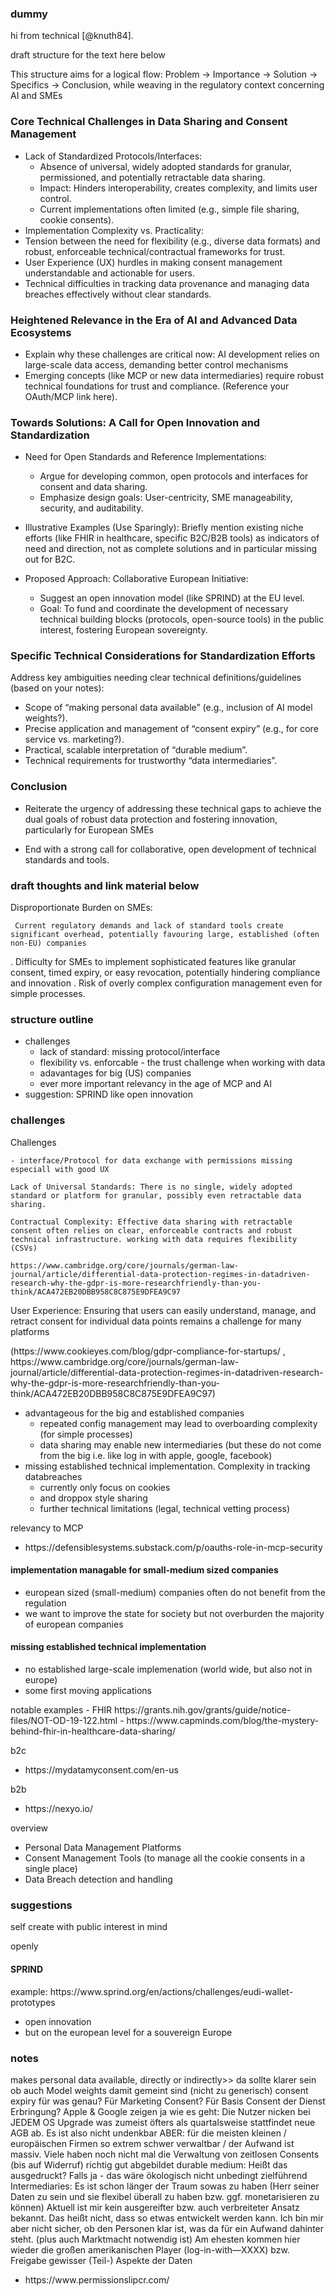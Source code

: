 ### dummy
hi from technical [@knuth84].

draft structure for the text here below

This structure aims for a logical flow: Problem -> Importance -> Solution -> Specifics -> Conclusion, while weaving in the regulatory context concerning AI and SMEs 

### Core Technical Challenges in Data Sharing and Consent Management

- Lack of Standardized Protocols/Interfaces:
  - Absence of universal, widely adopted standards for granular, permissioned, and potentially retractable data sharing.
  - Impact: Hinders interoperability, creates complexity, and limits user control.
  - Current implementations often limited (e.g., simple file sharing, cookie consents).
     
 - Implementation Complexity vs. Practicality:
  - Tension between the need for flexibility (e.g., diverse data formats) and robust, enforceable technical/contractual frameworks for trust.
  - User Experience (UX) hurdles in making consent management understandable and actionable for users.
  - Technical difficulties in tracking data provenance and managing data breaches effectively without clear standards.
     
### Heightened Relevance in the Era of AI and Advanced Data Ecosystems 

- Explain why these challenges are critical now: AI development relies on large-scale data access, demanding better control mechanisms 
- Emerging concepts (like MCP or new data intermediaries) require robust technical foundations for trust and compliance. (Reference your OAuth/MCP link here).   

### Towards Solutions: A Call for Open Innovation and Standardization 

- Need for Open Standards and Reference Implementations:
  - Argue for developing common, open protocols and interfaces for consent and data sharing.
  - Emphasize design goals: User-centricity, SME manageability, security, and auditability.
         
- Illustrative Examples (Use Sparingly): Briefly mention existing niche efforts (like FHIR in healthcare, specific B2C/B2B tools) as indicators of need and direction, not as complete solutions and in particular missing out for B2C.
         
- Proposed Approach: Collaborative European Initiative:
  - Suggest an open innovation model (like SPRIND) at the EU level.
  - Goal: To fund and coordinate the development of necessary technical building blocks (protocols, open-source tools) in the public interest, fostering European sovereignty.
         
### Specific Technical Considerations for Standardization Efforts 

Address key ambiguities needing clear technical definitions/guidelines (based on your notes):

- Scope of "making personal data available" (e.g., inclusion of AI model weights?).
- Precise application and management of "consent expiry" (e.g., for core service vs. marketing?).
- Practical, scalable interpretation of "durable medium".
- Technical requirements for trustworthy "data intermediaries".

### Conclusion 

- Reiterate the urgency of addressing these technical gaps to achieve the dual goals of robust data protection and fostering innovation, particularly for European SMEs 

- End with a strong call for collaborative, open development of technical standards and tools.

### draft thoughts and link material below

 Disproportionate Burden on SMEs:

     Current regulatory demands and lack of standard tools create significant overhead, potentially favouring large, established (often non-EU) companies 

.
 Difficulty for SMEs to implement sophisticated features like granular consent, timed expiry, or easy revocation, potentially hindering compliance and innovation 
.
 Risk of overly complex configuration management even for simple processes.

### structure outline

- challenges
  - lack of standard: missing protocol/interface
  - flexibility vs. enforcable - the trust challenge when working with data
  - adavantages for big (US) companies
  - ever more important relevancy in the age of MCP and AI
- suggestion: SPRIND like open innovation

### challenges

Challenges

    - interface/Protocol for data exchange with permissions missing especiall with good UX

    Lack of Universal Standards: There is no single, widely adopted standard or platform for granular, possibly even retractable data sharing.

    Contractual Complexity: Effective data sharing with retractable consent often relies on clear, enforceable contracts and robust technical infrastructure. working with data requires flexibility (CSVs)

    https://www.cambridge.org/core/journals/german-law-journal/article/differential-data-protection-regimes-in-datadriven-research-why-the-gdpr-is-more-researchfriendly-than-you-think/ACA472EB20DBB958C8C875E9DFEA9C97

User Experience: Ensuring that users can easily understand, manage, and retract consent for individual data points remains a challenge for many platforms 

(https://www.cookieyes.com/blog/gdpr-compliance-for-startups/ ,     https://www.cambridge.org/core/journals/german-law-journal/article/differential-data-protection-regimes-in-datadriven-research-why-the-gdpr-is-more-researchfriendly-than-you-think/ACA472EB20DBB958C8C875E9DFEA9C97)

- advantageous for the big and established companies
  - repeated config management may lead to overboarding complexity (for simple processes)
  - data sharing may enable new intermediaries (but these do not come from the big i.e. like log in with apple, google, facebook)
- missing established technical implementation. Complexity in tracking databreaches
    - currently only focus on cookies
    - and droppox style sharing
    - further technical limitations (legal, technical vetting process)


relevancy to MCP

- https://defensiblesystems.substack.com/p/oauths-role-in-mcp-security

#### implementation managable for small-medium sized companies

- european sized (small-medium) companies often do not benefit from the regulation
- we want to improve the state for society but not overburden the majority of european companies

#### missing established technical implementation

- no established large-scale implemenation (world wide, but also not in europe)
- some first moving applications

notable examples
- FHIR https://grants.nih.gov/grants/guide/notice-files/NOT-OD-19-122.html
- https://www.capminds.com/blog/the-mystery-behind-fhir-in-healthcare-data-sharing/


b2c

- https://mydatamyconsent.com/en-us

b2b

- https://nexyo.io/


overview

- Personal Data Management Platforms
- Consent Management Tools (to manage all the cookie consents in a single place)
- Data Breach detection and handling

### suggestions

self create with public interest in mind

openly

#### SPRIND

example: https://www.sprind.org/en/actions/challenges/eudi-wallet-prototypes

- open innovation
- but on the european level for a souvereign Europe

### notes


makes personal data available, directly or indirectly>> da sollte klarer sein ob auch Model weights damit gemeint sind (nicht zu generisch)
    consent expiry für was genau? Für Marketing Consent? Für Basis Consent der Dienst Erbringung?
        Apple & Google zeigen ja wie es geht: Die Nutzer nicken bei JEDEM OS Upgrade was zumeist öfters als quartalsweise stattfindet neue AGB ab. Es ist also nicht undenkbar
        ABER: für die meisten kleinen / europäischen Firmen so extrem schwer verwaltbar / der Aufwand ist massiv. Viele haben noch nicht mal die Verwaltung von zeitlosen Consents (bis auf Widerruf) richtig gut abgebildet
    durable medium: Heißt das ausgedruckt? Falls ja - das wäre ökologisch nicht unbedingt zielführend
    Intermediaries: Es ist schon länger der Traum sowas zu haben (Herr seiner Daten zu sein und sie flexibel überall zu haben bzw. ggf. monetarisieren zu können)
        Aktuell ist mir kein ausgereifter bzw. auch verbreiteter Ansatz bekannt. Das heißt nicht, dass so etwas entwickelt werden kann. Ich bin mir aber nicht sicher, ob den Personen klar ist, was da für ein Aufwand dahinter steht. (plus auch Marktmacht notwendig ist)
        Am ehesten kommen hier wieder die großen amerikanischen Player (log-in-with---XXXX) bzw. Freigabe gewisser (Teil-) Aspekte der Daten

- https://www.permissionslipcr.com/